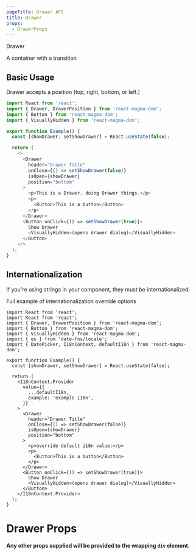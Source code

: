 ```yaml
---
pageTitle: Drawer API
title: Drawer
props:
  - DrawerProps
---
```


<DocsHeading type="api">Drawer</DocsHeading>

A container with a transition

## Basic Usage

Drawer accepts a position (top, right, bottom, or left.)

```typescript
import React from 'react';
import { Drawer, DrawerPosition } from 'react-magma-dom';
import { Button } from 'react-magma-dom';
import { VisuallyHidden } from 'react-magma-dom';

export function Example() {
  const [showDrawer, setShowDrawer] = React.useState(false);

  return (
    <>
      <Drawer
        header="Drawer Title"
        onClose={() => setShowDrawer(false)}
        isOpen={showDrawer}
        position="bottom"
      >
        <p>This is a Drawer, doing Drawer things.</p>
        <p>
          <Button>This is a button</Button>
        </p>
      </Drawer>
      <Button onClick={() => setShowDrawer(true)}>
        Show Drawer
        <VisuallyHidden>(opens drawer dialog)</VisuallyHidden>
      </Button>
    </>
  );
}
```

## Internationalization

If you're using strings in your component, they must be internationalized.

Full example of <Link to="/api/internationalization">internationalization override options</Link>

```tsx
import React from 'react';
import React from 'react';
import { Drawer, DrawerPosition } from 'react-magma-dom';
import { Button } from 'react-magma-dom';
import { VisuallyHidden } from 'react-magma-dom';
import { es } from 'date-fns/locale';
import { DatePicker, I18nContext, defaultI18n } from 'react-magma-dom';

export function Example() {
  const [showDrawer, setShowDrawer] = React.useState(false);

  return (
    <I18nContext.Provider
      value={{
        ...defaultI18n,
        example: 'example i18n',
      }}
    >
      <Drawer
        header="Drawer Title"
        onClose={() => setShowDrawer(false)}
        isOpen={showDrawer}
        position="bottom"
      >
        <p>override default i18n value:</p>
        <p>
          <Button>This is a button</Button>
        </p>
      </Drawer>
      <Button onClick={() => setShowDrawer(true)}>
        Show Drawer
        <VisuallyHidden>(opens drawer dialog)</VisuallyHidden>
      </Button>
    </I18nContext.Provider>
  );
}
```

# Drawer Props

**Any other props supplied will be provided to the wrapping `div` element.**

<DrawerProps />
